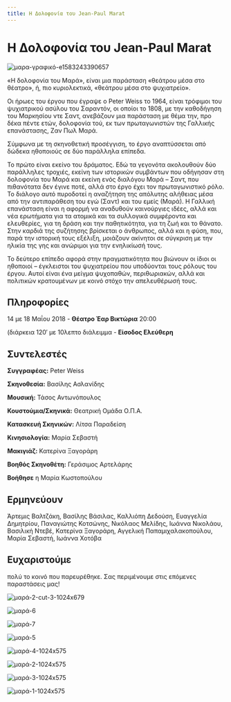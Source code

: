 ```yaml
---
title: Η Δολοφονία του Jean-Paul Marat
---
```


# Η Δολοφονία του Jean-Paul Marat

![μαρα-γραφικό-e1583243390657](https://github.com/theatrikiopa/theatrikiopa.eu/assets/16403754/8cbe342d-7dd4-4d40-808d-e83001a09a3a)

«Η δολοφονία του Μαρά», είναι μια παράσταση «θεάτρου μέσα στο θέατρο», ή, πιο κυριολεκτικά, «θεάτρου μέσα στο ψυχιατρείο».

Οι ήρωες του έργου που έγραψε ο Peter Weiss το 1964, είναι τρόφιμοι του ψυχιατρικού ασύλου του Σαραντόν, οι οποίοι το 1808, με την καθοδήγηση του Μαρκησίου ντε Σαντ, ανεβάζουν μια παράσταση με θέμα την, προ δέκα πέντε ετών, δολοφονία τού, εκ των πρωταγωνιστών της Γαλλικής επανάστασης, Ζαν Πωλ Μαρά.

Σύμφωνα με τη σκηνοθετική προσέγγιση, το έργο αναπτύσσεται από δώδεκα ηθοποιούς σε δύο παράλληλα επίπεδα.

Το πρώτο είναι εκείνο του δράματος. Εδώ τα γεγονότα ακολουθούν δύο παράλληλες τροχιές, εκείνη των ιστορικών συμβάντων που οδήγησαν στη δολοφονία του Μαρά και εκείνη ενός διαλόγου Μαρά – Σαντ, που πιθανότατα δεν έγινε ποτέ, αλλά στο έργο έχει τον πρωταγωνιστικό ρόλο. Το διάλογο αυτό πυροδοτεί η αναζήτηση της απόλυτης αλήθειας μέσα από την αντιπαράθεση του εγώ (Σαντ) και του εμείς (Μαρά). Η Γαλλική επανάσταση είναι η αφορμή να αναδυθούν καινούργιες ιδέες, αλλά και νέα ερωτήματα για τα ατομικά και τα συλλογικά συμφέροντα και ελευθερίες, για τη δράση και την παθητικότητα, για τη ζωή και το θάνατο. Στην καρδιά της συζήτησης βρίσκεται ο άνθρωπος, αλλά και η φύση, που, παρά την ιστορική τους εξέλιξη, μοιάζουν ακίνητοι σε σύγκριση με την ηλικία της γης και ανώριμοι για την ενηλικίωσή τους.

Το δεύτερο επίπεδο αφορά στην πραγματικότητα που βιώνουν οι ίδιοι οι ηθοποιοί – έγκλειστοι του ψυχιατρείου που υποδύονται τους ρόλους του έργου. Αυτοί είναι ένα μείγμα ψυχοπαθών, περιθωριακών, αλλά και πολιτικών κρατουμένων με κοινό στόχο την απελευθέρωσή τους.

## Πληροφορίες
14 με 18 Μαΐου 2018 - **Θέατρο Έαρ Βικτώρια** 20:00

(διάρκεια 120′ με 10λεπτο διάλειμμα - **Είσοδος Ελεύθερη**

## Συντελεστές
**Συγγραφέας:** Peter Weiss

**Σκηνοθεσία:** Βασίλης Ασλανίδης

**Μουσική:** Τάσος Αντωνόπουλος

**Κουστούμια/Σκηνικά:** Θεατρική Ομάδα Ο.Π.Α.

**Κατασκευή Σκηνικών:** Λίτσα Παραδείση

**Κινησιολογία:** Μαρία Σεβαστή

**Μακιγιάζ:** Κατερίνα Ξαγοράρη

**Βοηθός Σκηνοθέτη:** Γεράσιμος Αρτελάρης

**Βοήθησε** η Μαρία Κωστοπούλου

## Ερμηνεύουν
Άρτεμις Βαλτζάκη, Βασίλης Βάσιλας, Καλλιόπη Δεδούση, Ευαγγελία Δημητρίου, Παναγιώτης Κοτσώνης, Νικόλαος Μελίδης, Ιωάννα Νικολάου, Βασιλική Ντεβέ, Κατερίνα Ξαγοράρη, Αγγελική Παπαμιχαλακοπούλου, Μαρία Σεβαστή, Ιωάννα Χοτόβα

## Ευχαριστούμε 
πολύ το κοινό που παρευρέθηκε. Σας περιμένουμε στις επόμενες παραστάσεις μας!

<ResponsiveYouTube videoId="BI0YkYioflo"/>

![μαρά-2-cut-3-1024x679](https://github.com/theatrikiopa/theatrikiopa.eu/assets/16403754/80f328fb-a388-4e5f-9d6a-39b96cec1b8b)

![μαρά-6](https://github.com/theatrikiopa/theatrikiopa.eu/assets/16403754/0467043f-138a-4d69-9e7d-1c55ac670371)

![μαρά-7](https://github.com/theatrikiopa/theatrikiopa.eu/assets/16403754/af421e0b-e90d-4f73-b921-ad43691037ee)

![μαρά-5](https://github.com/theatrikiopa/theatrikiopa.eu/assets/16403754/fe0ee0e4-b826-49c4-afcd-e43dc2538179)

![μαρά-4-1024x575](https://github.com/theatrikiopa/theatrikiopa.eu/assets/16403754/3221825d-737c-4bf3-99ea-f1b30a23af3b)

![μαρά-2-1024x575](https://github.com/theatrikiopa/theatrikiopa.eu/assets/16403754/83537b3a-a02a-4fb9-88ac-77164e034e82)

![μαρά-3-1024x575](https://github.com/theatrikiopa/theatrikiopa.eu/assets/16403754/9685c4fb-082d-4a68-afe3-e5d49847acff)

![μαρά-1-1024x575](https://github.com/theatrikiopa/theatrikiopa.eu/assets/16403754/18c9635a-13e5-429c-bee2-4be0f2591f86)
